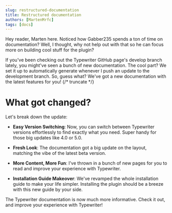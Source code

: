 ```yaml
---
slug: restructured-documentation
title: Restructured documentation
authors: [MartenMrfc]
tags: [docs]
---
```

Hey reader, Marten here. Noticed how Gabber235 spends a ton of time on documentation? Well, I thought, why not help out with that so he can focus more on building cool stuff for the plugin?

If you've been checking out the Typewriter GitHub page's develop branch lately, you might've seen a bunch of new documentation. The cool part? We set it up to automatically generate whenever I push an update to the development branch. So, guess what? We've got a new documentation with the latest features for you!
{/* truncate */}

# What got changed?
Let's break down the update:

* **Easy Version Switching**: Now, you can switch between Typewriter versions effortlessly to find exactly what you need. Super handy for those big updates like 4.0 or 5.0.

* **Fresh Look**: The documentation got a big update on the layout, matching the vibe of the latest beta version.

* **More Content, More Fun**: I've thrown in a bunch of new pages for you to read and improve your experience with Typewriter.

* **Installation Guide Makeover**: We've revamped the whole installation guide to make your life simpler. Installing the plugin should be a breeze with this new guide by your side.

The Typewriter documentation is now much more informative. Check it out, and improve your experience with Typewriter!